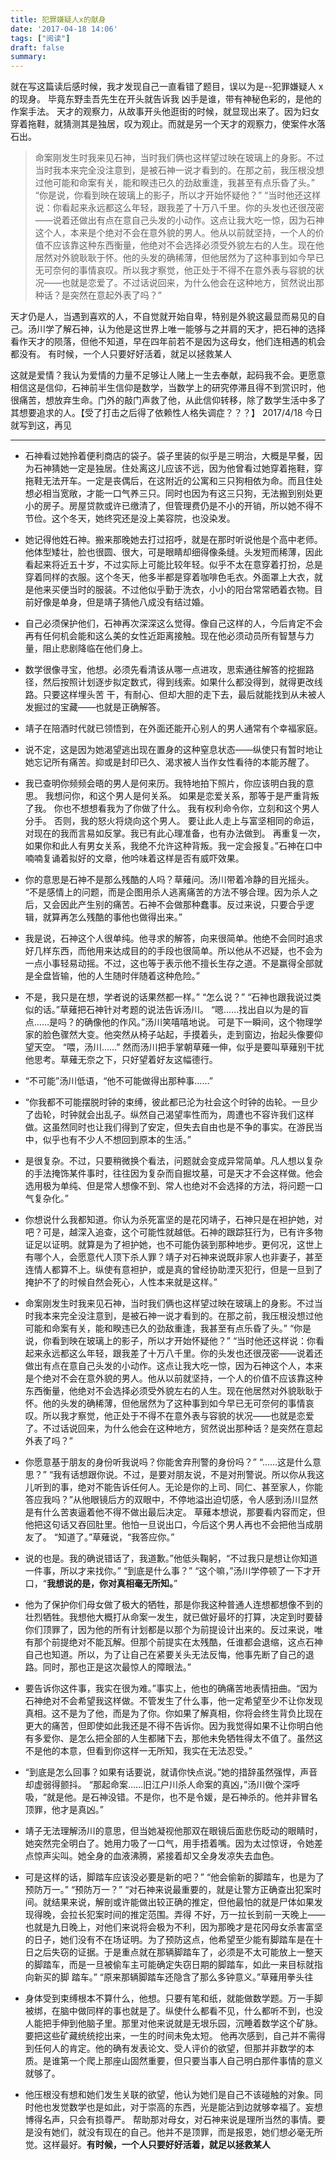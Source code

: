 ```yaml
---
title: 犯罪嫌疑人x的献身
date: '2017-04-18 14:06'
tags: ["阅读"]
draft: false
summary: 
---
```

就在写这篇读后感时候，我才发现自己一直看错了题目，误以为是--犯罪嫌疑人 x 的现身。
毕竟东野圭吾先生在开头就告诉我
凶手是谁，带有神秘色彩的，是他的作案手法。
天才的观察力，从故事开头他逛街的时候，就显现出来了。因为妇女穿着拖鞋，就猜测其是独居，叹为观止。而就是另一个天才的观察力，使案件水落石出。

> 命案刚发生时我来见石神，当时我们俩也这样望过映在玻璃上的身影。不过当时我本来完全没注意到，是被石神一说才看到的。在那之前，我压根没想过他可能和命案有关，能和睽违已久的劲敌重逢，我甚至有点乐昏了头。” “你是说，你看到映在玻璃上的影子，所以才开始怀疑他？” “当时他还这样说：你看起来永远都这么年轻，跟我差了十万八千里。你的头发也还很茂密——说着还做出有点在意自己头发的小动作。这点让我大吃一惊，因为石神这个人，本来是个绝对不会在意外貌的男人。他从以前就坚持，一个人的价值不应该靠这种东西衡量，他绝对不会选择必须受外貌左右的人生。现在他居然对外貌耿耿于怀。他的头发的确稀薄，但他居然为了这种事到如今早已无可奈何的事情哀叹。所以我才察觉，他正处于不得不在意外表与容貌的状况——也就是恋爱了。不过话说回来，为什么他会在这种地方，贸然说出那种话？是突然在意起外表了吗？”

天才仍是人，当遇到喜欢的人，不自觉就开始自卑，特别是外貌这最显而易见的自己。汤川学了解石神，认为他是这世界上唯一能够与之并肩的天才，把石神的选择看作天才的陨落，但他不知道，早在四年前若不是因为这母女，他们连相遇的机会都没有。
有时候，一个人只要好好活着，就足以拯救某人

这就是爱情？我认为爱情的力量不足够让人赌上一生去奉献，起码我不会。更愿意相信这是信仰，石神前半生信仰是数学，当数学上的研究停滞且得不到赏识时，他很痛苦，想放弃生命。门外的敲门声救了他，从此信仰转移，除了数学生活中多了其想要追求的人。【受了打击之后得了依赖性人格失调症？？？】
2017/4/18 今日就写到这，再见

---

- 石神看过她拎着便利商店的袋子。袋子里装的似乎是三明治，大概是早餐，因为石神猜她一定是独居。住处离这儿应该不远，因为他曾看过她穿着拖鞋，穿拖鞋无法开车。一定是丧偶后，在这附近的公寓和三只狗相依为命。而且住处想必相当宽敞，才能一口气养三只。同时也因为有这三只狗，无法搬到别处更小的房子。房屋贷款或许已缴清了，但管理费仍是不小的开销，所以她不得不节俭。这个冬天，她终究还是没上美容院，也没染发。

- 她记得他姓石神。搬来那晚她去打过招呼，就是在那时听说他是个高中老师。他体型矮壮，脸也很圆、很大，可是眼睛却细得像条缝。头发短而稀薄，因此看起来将近五十岁，不过实际上可能比较年轻。似乎不太在意穿着打扮，总是穿着同样的衣服。这个冬天，他多半都是穿着咖啡色毛衣。外面罩上大衣，就是他来买便当时的服装。不过他似乎勤于洗衣，小小的阳台常常晒着衣物。目前好像是单身，但是靖子猜他八成没有结过婚。

- 自己必须保护他们，石神再次深深这么觉得。像自己这样的人，今后肯定不会再有任何机会能和这么美的女性近距离接触。现在他必须动员所有智慧与力量，阻止悲剧降临在他们身上。

- 数学很像寻宝，他想。必须先看清该从哪一点进攻，思索通往解答的挖掘路径，然后按照计划逐步拟定数式，得到线索。如果什么都没得到，就得更改线路。只要这样埋头苦 干，有耐心、但却大胆的走下去，最后就能找到从未被人发掘过的宝藏——也就是正确解答。

- 靖子在陪酒时代就已领悟到，在外面还能开心别人的男人通常有个幸福家庭。

- 说不定，这是因为她渴望逃出现在置身的这种窒息状态——纵使只有暂时地让她忘记所有痛苦。抑或是封印已久、渴求被人当作女性看待的本能苏醒了。

- 我已查明你频频会晤的男人是何来历。我特地拍下照片，你应该明白我的意思。 我想问你，和这个男人是何关系。 如果是恋爱关系，那等于是严重背叛了我。 你也不想想看我为了你做了什么。 我有权利命令你，立刻和这个男人分手。 否则，我的怒火将烧向这个男人。 要让此人走上与富坚相同的命运，对现在的我而言易如反掌。我已有此心理准备，也有办法做到。 再重复一次，如果你和此人有男女关系，我绝不允许这种背叛。我一定会报复。”石神在口中喃喃复诵着拟好的文章，他吟味着这样是否有威吓效果。

- 你的意思是石神不是那么残酷的人吗？草薙问。汤川带着冷静的目光摇头。 “不是感情上的问题，而是企图用杀人逃离痛苦的方法不够合理。因为杀人之后，又会因此产生别的痛苦。石神不会做那种蠢事。反过来说，只要合乎逻辑，就算再怎么残酷的事他也做得出来。”

- 我是说，石神这个人很单纯。他寻求的解答，向来很简单。他绝不会同时追求好几样东西，而他用来达成目的的手段也很简单。所以他从不迟疑，也不会为一点小事轻易动摇。不过，这也等于表示他不擅长生存之道。不是赢得全部就是全盘皆输，他的人生随时伴随着这种危险。”

- 不是，我只是在想，学者说的话果然都一样。” “怎么说？” “石神也跟我说过类似的话。”草薙把石神针对考题的说法告诉汤川。 “嗯……找出自以为是的盲点……是吗？的确像他的作风。”汤川笑嘻嘻地说。 可是下一瞬间，这个物理学家的脸色骤然大变。他突然从椅子站起，手摸着头，走到窗边，抬起头像要仰望天空。 “喂，汤川……” 然而汤川把手掌朝草薙一伸，似乎是要叫草薙别干扰他思考。草薙无奈之下，只好望着好友这幅德行。

- “不可能”汤川低语，“他不可能做得出那种事……”

- “你我都不可能摆脱时钟的束缚，彼此都已沦为社会这个时钟的齿轮。一旦少了齿轮，时钟就会出乱子。纵然自己渴望率性而为，周遭也不容许我们这样做。这虽然同时也让我们得到了安定，但失去自由也是不争的事实。在游民当中，似乎也有不少人不想回到原本的生活。”

- 是很复杂。不过，只要稍微换个看法，问题就会变成异常简单。凡人想以复杂的手法掩饰某件事时，往往因为复杂而自掘坟墓，可是天才不会这样做。他会选用极为单纯、但是常人想像不到、常人也绝对不会选择的方法，将问题一口气复杂化。”

- 你想说什么我都知道。你认为杀死富坚的是花冈靖子，石神只是在袒护她，对吧？可是，越深入追查，这个可能性就越低。石神的跟踪狂行为，已有许多物证足以证明。就算是为了袒护她，也不可能伪装到那种地步。更何况，这世上有哪个人，会愿意代人顶下杀人罪？靖子对石神来说既非家人也非妻子，甚至连情人都算不上。纵使有意袒护，或是真的曾经协助湮灭犯行，但是一旦到了掩护不了的时候自然会死心，人性本来就是这样。”

- 命案刚发生时我来见石神，当时我们俩也这样望过映在玻璃上的身影。不过当时我本来完全没注意到，是被石神一说才看到的。在那之前，我压根没想过他可能和命案有关，能和睽违已久的劲敌重逢，我甚至有点乐昏了头。” “你是说，你看到映在玻璃上的影子，所以才开始怀疑他？” “当时他还这样说：你看起来永远都这么年轻，跟我差了十万八千里。你的头发也还很茂密——说着还做出有点在意自己头发的小动作。这点让我大吃一惊，因为石神这个人，本来是个绝对不会在意外貌的男人。他从以前就坚持，一个人的价值不应该靠这种东西衡量，他绝对不会选择必须受外貌左右的人生。现在他居然对外貌耿耿于怀。他的头发的确稀薄，但他居然为了这种事到如今早已无可奈何的事情哀叹。所以我才察觉，他正处于不得不在意外表与容貌的状况——也就是恋爱了。不过话说回来，为什么他会在这种地方，贸然说出那种话？是突然在意起外表了吗？”

- 你愿意基于朋友的身份听我说吗？你能舍弃刑警的身份吗？” “……这是什么意思？” “我有话想跟你说。不过，是要对朋友说，不是对刑警说。所以你从我这儿听到的事，绝对不能告诉任何人。无论是你的上司、同仁、甚至家人，你能答应我吗？”从他眼镜后方的双眼中，不停地溢出迫切感，令人感到汤川显然是有什么苦衷逼着他不得不做出最后决定。 草薙本想说，那要看内容而定，但他把这句话又吞回肚里。他怕一旦说出口，今后这个男人再也不会把他当成朋友了。 “知道了。”草薙说，“我答应你。”

- 说的也是。我的确说错话了，我道歉。”他低头鞠躬，“不过我只是想让你知道一件事，所以才来找你。” “到底是什么事？” “这个嘛，”汤川学停顿了一下才开口，“**我想说的是，你对真相毫无所知。**”

- 他为了保护你们母女做了极大的牺牲，那是你我这种普通人连想都想像不到的壮烈牺牲。我想他大概打从命案一发生，就已做好最坏的打算，决定到时要替你们顶罪了，因为他的所有计划都是以那个为前提设计出来的。反过来说，唯有那个前提绝对不能瓦解。但那个前提实在太残酷，任谁都会退缩，这点石神自己也知道。所以，为了让自己在紧要关头无法反悔，他事先断了自己的退路。同时，那也正是这次最惊人的障眼法。”

- 要告诉你这件事，我实在很为难。”事实上，他也的确痛苦地表情扭曲。“因为石神绝对不会希望我这样做。不管发生了什么事，他一定希望至少不让你发现真相。这不是为了他，而是为了你。你如果了解真相，你将会终生背负比现在更大的痛苦，但即使如此我还是不得不告诉你。因为我觉得如果不让你明白他有多爱你、是怎么把全部的人生都赌下去，那他未免牺牲得太不值了。虽然这不是他的本意，但看到你这样一无所知，我实在无法忍受。”

- “到底是怎么回事？如果有话要说，就请你快点说。”她的措辞虽然强悍，声音却虚弱得颤抖。 “那起命案……旧江户川杀人命案的真凶，”汤川做个深呼吸，“就是他。是石神没错。不是你，也不是令媛，是石神杀的。他并非冒名顶罪，他才是真凶。”

- 靖子无法理解汤川的意思，但当她凝视他那双在眼镜后面悲伤眨动的眼睛时，她突然完全明白了。她用力吸了一口气，用手捂着嘴。因为太过惊讶，令她差点惊声尖叫。她全身的血液沸腾，紧接着却又全身发凉失去血色。

- 可是这样的话，脚踏车应该没必要是新的吧？” “他会偷新的脚踏车，也是为了预防万一。” “预防万一？” “对石神来说最重要的，就是让警方正确查出犯案时间。就结果来说，解剖或许能做出较正确的推定，但他最怕的就是尸体如果发现得晚，会拉长犯案时间的推定范围。弄得 不好，万一拉长到前一天晚上——也就是九日晚上，对他们来说将会极为不利，因为那晚才是花冈母女杀害富坚的日子，她们没有不在场证明。为了预防这点，他希望至少能有脚踏车是在十日之后失窃的证据。于是重点就在那辆脚踏车了，必须是不太可能放上一整天的脚踏车，而是一旦被偷车主可能确定失窃日期的脚踏车，如此一来目标就指向新买的脚 踏车。” “原来那辆脚踏车还隐含了那么多钟意义。”草薙用拳头往

- 身体受到束缚根本不算什么，他想。只要有笔和纸，就能做数学题。万一手脚被绑，在脑中做同样的事也就是了。纵使什么都看不见，什么都听不到，也没人能把手伸到他脑子里。那里对他来说就是无垠乐园，沉睡着数学这个矿脉。要把这些矿藏统统挖出来，一生的时间未免太短。 他再次感到，自己并不需得到任何人的肯定。他的确有发表论文、受人评价的欲望，但那并非数学的本质。是谁第一个爬上那座山固然重要，但只要当事人自己明白那件事情的意义就够了。

- 他压根没有想和她们发生关联的欲望，他认为她们是自己不该碰触的对象。同时他也发觉数学也是如此，对于崇高的东西，光是能沾到边就够幸福了。妄想博得名声，只会有损尊严。 帮助那对母女，对石神来说是理所当然的事情。要是没有她们，就没有现在的自己。他并不是顶罪，而是报恩，她们想必毫无所觉。这样最好。**有时候，一个人只要好好活着，就足以拯救某人**
